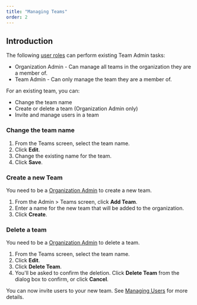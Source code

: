 ```yaml
---
title: "Managing Teams"
order: 2
---
```


## Introduction

The following [user roles](/tyk-cloud/teams-&-users/user-roles.md) can perform existing Team Admin tasks:

* Organization Admin - Can manage all teams in the organization they are a member of.
* Team Admin - Can only manage the team they are a member of.

For an existing team, you can:

* Change the team name
* Create or delete a team (Organization Admin only)
* Invite and manage users in a team
  
### Change the team name

1. From the Teams screen, select the team name.
2. Click **Edit**.
3. Change the existing name for the team.
4. Click **Save**.

### Create a new Team

You need to be a [Organization Admin](/tyk-cloud/teams-&-users/user-roles.md#user-roles-within-tyk-cloud) to create a new team.

1. From the Admin > Teams screen, click **Add Team**.
2. Enter a name for the new team that will be added to the organization.
3. Click **Create**.

### Delete a team 

You need to be a [Organization Admin](/tyk-cloud/teams-&-users/user-roles.md#user-roles-within-tyk-cloud) to delete a team.

1. From the Teams screen, select the team name.
2. Click **Edit**.
3. Click **Delete Team**.
4. You'll be asked to confirm the deletion. Click **Delete Team** from the dialog box to confirm, or click **Cancel**.

You can now invite users to your new team. See [Managing Users](/tyk-cloud/teams-&-users/managing-users.md) for more details.
